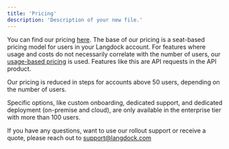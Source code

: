 ```yaml
---
title: 'Pricing'
description: 'Description of your new file.'
---
```


You can find our pricing [here](https://www.langdock.com/pricing). The base of our pricing is a seat-based pricing model for users in your Langdock account. For features where usage and costs do not necessarily correlate with the number of users, our [usage-based pricing](https://www.langdock.com/models) is used. Features like this are API requests in the API product. 

Our pricing is reduced in steps for accounts above 50 users, depending on the number of users.

Specific options, like custom onboarding, dedicated support, and dedicated deployment (on-premise and cloud), are only available in the enterprise tier with more than 100 users.

If you have any questions, want to use our rollout support or receive a quote, please reach out to support@langdock.com